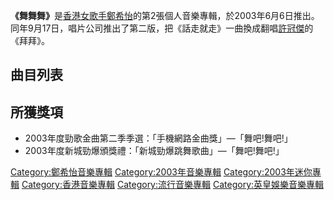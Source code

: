 {{Album infobox | <!-- See Wikipedia:WikiProject_Albums -->
| Name       = 舞舞舞
| Type       = EP
| Artist     = [[鄭希怡|鄭希怡]]
| Cover      = 鄭希怡 舞舞舞.jpg
| Released   = 2003年6月6日
| Recorded   = 2003年
| Genre      = [[粵語流行音樂|粵語流行音樂]]
| Length     = 18分18秒
| Label      = [[音樂家唱片|音樂家唱片]]
| Last album  = [[Yumiko_The_Debut_EP|Yumiko The Debut EP]]<br>(2002年)
| This album  = '''舞舞舞'''<br>(2003年)
| Next album  = [[One_2_Three|One 2 Three]]<br>(2003年)
}}

'''《舞舞舞》'''是[[香港|香港]][[女歌手|女歌手]][[鄭希怡|鄭希怡]]的第2張個人音樂專輯，於2003年6月6日推出。同年9月17日，唱片公司推出了第二版，把《話走就走》一曲換成翻唱[[許冠傑|許冠傑]]的《拜拜》。

== 曲目列表 ==
{{tracklist
| headline        = Visual
| total_length    = 3:47

| title1         = Computer data, not playable
| length1        = 0:00

| title2         = 舞吧!舞吧!
| note2          = Music Video
| length2        = 3:47
}}

{{tracklist
| headline        = Audio
| total_length    = 18:18
| title_width = 16%

| music_credits = yes
| music_width = 12%
| lyrics_credits = yes
| lyrics_width = 9%
| arranger_credits = yes
| arranger_width = 9% 
| producer_credits = yes
| producer_width = 9%
| longnote_column = yes

| title3 = Ha?
| music3 = [[Vicent_Soriano|Vicent Soriano]]<br>[[Warut_"Sevendogs"_Rintranukul|Warut "Sevendogs" Rintranukul]]
| lyrics3 = [[黃偉文|黃偉文]]
| arranger3 = Warut "Sevendogs" Rintranukul<br>[[舒文_(音樂人)|舒文]]
| producer3 = 舒文
| longnote3 = 
| length3 = 3:11

| title4 = 話走就走
| music4 = [[Choi_Jae_Eun|Choi Jae Eun]]<br>[[Lee_Sang_Ho|Lee Sang Ho]]
| lyrics4 = [[余紹祺|余紹祺]]
| arranger4 = 舒文
| producer4 = 舒文
| longnote4 = 原曲為[[Young_Turks_Club|Young Turks Club]]的《路》<br>第二主打
| length4 = 3:27

| title5 = 為愛而愛
| music5 = [[李峻一|李峻一]]
| lyrics5 = [[林夕|林夕]]
| arranger5 = 舒文
| producer5 = 舒文
| longnote5 = 
| length5 = 4:10

| title6 = 舞吧!舞吧!
| music6 = [[陳輝陽|陳輝陽]]<br>[[聖桑|聖桑]]
| lyrics6 = 李峻一
| arranger6 = 陳輝陽
| producer6 = 陳輝陽
| longnote6 = 第一主打
| length6 = 3:38

| title7 = 愛何簡單
| music7 = [[黃丹儀|黃丹儀]]
| lyrics7 = 余紹祺
| arranger7 = 舒文<br>黃丹儀
| producer7 = 舒文<br>黃丹儀
| longnote7 = 
| length7 = 3:51
}}

==所獲獎項==
*2003年度勁歌金曲第二季季選：「手機網路金曲獎」—「舞吧!舞吧!」
*2003年度新城勁爆頒獎禮：「新城勁爆跳舞歌曲」—「舞吧!舞吧!」

[[Category:鄭希怡音樂專輯|Category:鄭希怡音樂專輯]]
[[Category:2003年音樂專輯|Category:2003年音樂專輯]]
[[Category:2003年迷你專輯|Category:2003年迷你專輯]]
[[Category:香港音樂專輯|Category:香港音樂專輯]]
[[Category:流行音樂專輯|Category:流行音樂專輯]]
[[Category:英皇娛樂音樂專輯|Category:英皇娛樂音樂專輯]]